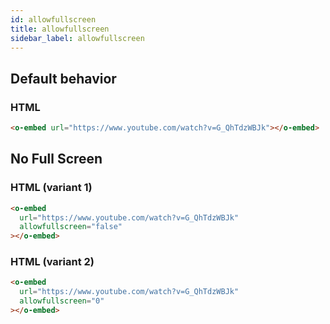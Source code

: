 ```yaml
---
id: allowfullscreen
title: allowfullscreen
sidebar_label: allowfullscreen
---
```


## Default behavior

### HTML

```html
<o-embed url="https://www.youtube.com/watch?v=G_QhTdzWBJk"></o-embed>
```

<o-embed url="https://www.youtube.com/watch?v=G_QhTdzWBJk"></o-embed>

## No Full Screen

### HTML (variant 1)

```html
<o-embed
  url="https://www.youtube.com/watch?v=G_QhTdzWBJk"
  allowfullscreen="false"
></o-embed>
```

<o-embed url="https://www.youtube.com/watch?v=G_QhTdzWBJk" allowfullscreen="false"></o-embed>

### HTML (variant 2)

```html
<o-embed
  url="https://www.youtube.com/watch?v=G_QhTdzWBJk"
  allowfullscreen="0"
></o-embed>
```

<o-embed url="https://www.youtube.com/watch?v=G_QhTdzWBJk" allowfullscreen="0"></o-embed>
